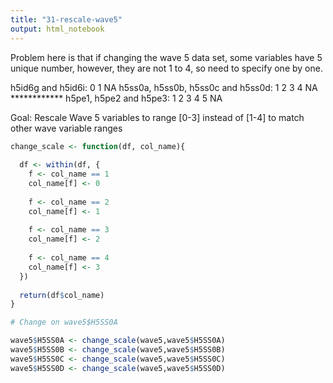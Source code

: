 ```yaml
---
title: "31-rescale-wave5"
output: html_notebook
---
```



Problem here is that if changing the wave 5 data set, some variables have 5 unique number, however, they are not 1 to 4, so need to specify one by one.

h5id6g and h5id6i: 0 1 NA
h5ss0a, h5ss0b, h5ss0c and h5ss0d: 1 2 3 4 NA ************
h5pe1, h5pe2 and h5pe3: 1 2 3 4 5 NA


Goal: Rescale Wave 5 variables to range [0-3] instead of [1-4] to match other wave variable ranges
```r
change_scale <- function(df, col_name){
 
  df <- within(df, {
    f <- col_name == 1
    col_name[f] <- 0
    
    f <- col_name == 2
    col_name[f] <- 1
    
    f <- col_name == 3
    col_name[f] <- 2
    
    f <- col_name == 4
    col_name[f] <- 3
  })
  
  return(df$col_name)
}

# Change on wave5$H5SS0A

wave5$H5SS0A <- change_scale(wave5,wave5$H5SS0A)
wave5$H5SS0B <- change_scale(wave5,wave5$H5SS0B)
wave5$H5SS0C <- change_scale(wave5,wave5$H5SS0C)
wave5$H5SS0D <- change_scale(wave5,wave5$H5SS0D)
```



